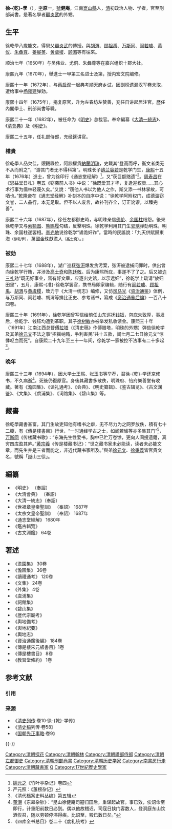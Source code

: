 {{Otheruses|other=名为徐原一的其他人物|徐原一}}
{{noteta
|T=zh-hans:徐乾学;zh-hk:徐乾學;zh-tw:徐乾學;
|1=zh-hans:乾学;zh-hk:乾學;zh-tw:乾學;
}}
{{明清人物信息框
| 姓名 = 徐乾學
| 原名 =
| 圖片名稱 = 徐乾学.jpg
| 圖片大小 = 230px
| 圖片說明 = 《[[清代学者象传|清代学者象传]]》第一集之徐乾学像，<br>[[叶衍兰|叶衍兰]]辑摹，黄小泉绘
| 最高職務 = 刑部尚书
| 國家 = 大清
| 爵位 =
| 籍貫 = [[南直隸|南直隸]][[蘇州府|蘇州府]][[崑山縣|崑山縣]]<br>（今[[江蘇省|江蘇省]][[崑山市|崑山市]]）
| 族裔 = 漢族
| 旗籍 = 
| 字號 = 字原一，號健庵、健菴、玉峰先生
| 諡號 = 
| 出生日期 = 明[[崇祯|崇祯]]四年（1631年）
| 出生地點 = [[南直隸|南直隸]][[蘇州府|蘇州府]][[崑山縣|崑山縣]]
| 逝世日期 = 清[[康熙|康熙]]三十三年（1694年）
| 逝世地點 = [[京师|京师]]
| 墓葬 =
| 配偶 =
| 親屬 ='''祖先'''：[[徐良|徐良]]、[[徐申|徐申]]、[[徐一元|徐一元]]<br>'''高祖父'''：[[徐汝龍|徐汝龍]]、[[徐應聘|徐應聘]]<br>'''祖父'''：[[徐永美|徐永美]]<br>'''父'''：[[徐開法|徐開法]]<br>'''舅'''：[[顧炎武|顧炎武]]<br>'''弟'''：[[徐秉義|徐秉義]]、[[徐元文|徐元文]]、[[徐宏基|徐宏基]]、[[徐亮采|徐亮采]]<br>'''子'''：[[徐樹屏|徐樹屏]]、[[徐樹穀|徐樹穀]]、[[徐樹敏|徐樹敏]]、[[徐炯|徐炯]]、[[徐駿|徐駿]]<br>'''姪'''：[[徐樹聲|徐樹聲]]、[[徐樹本|徐樹本]]<br>'''甥'''：[[陸經遠|陸經遠]]<br>'''姻親'''：[[高士奇|高士奇]]<br>'''甥'''：[[徐德俶|徐德俶]]、[[徐德份|徐德份]]<br>'''门生'''：[[韓菼|韓菼]]
| 出身 = 
*縣學生、監生、舉人
*康熙九年（1670年）庚戌科進士及第
| 經歷 = 
*[[內弘文院|內弘文院]]編修 ：1670年
*編修 ：1670年－1672年<br>1675年－1676年
*順天鄉試副考官 ：1672年
*[[左春坊左|左春坊左]][[贊善|贊善]] ：1676年<br>1680年－1683年
*[[日講起居注官|日講起居注官]] ：1681年－
*[[明史|明史]][[總裁官|總裁官]] ：1682年－
*[[纂修官|纂修官]] (太宗文皇帝聖訓) ：1683年－
*[[纂修官|纂修官]] (世祖章皇帝聖訓) ：1683年－
*[[侍講|侍講]] ：1683年－1684年
*[[侍講學士|侍講學士]] ：1684年
*[[詹事|詹事]] ：1684年－1685年
*[[南書房行走|南書房行走]] ([[直南書房|直南書房]]) ：1685年－
*[[內閣學士|內閣學士]]兼[[禮部侍郎|禮部侍郎]] ：1685年－1686年
*[[大清會典|大清會典]]副總裁 ：1685年－
*[[教習庶吉士|教習庶吉士]] ：1685年－
*[[大清一統志|大清一統志]]副總裁 ：1686年－
*[[經筵講官|經筵講官]] ：1686年－
*[[禮部右侍郎|禮部右侍郎]] ：1686年－1687年
*[[禮部左侍郎|禮部左侍郎]] ：1687年
*[[左都御史|左都御史]] ：1687年－1688年
*[[會試正考官|會試正考官]] ：1688年－
*[[刑部尚書|刑部尚書]] ：1688年－
*刑部尚書 (贈) (仍復原官) ：1694年

| 著作 =
*[[明史|明史]] (奉敕合撰)
*[[大清會典|大清會典]] (奉敕合撰)
*[[大清一統志|大清一統志]] (奉敕合撰)
*世祖章皇帝聖訓 (奉敕合撰)
*[[太宗文皇帝聖訓|太宗文皇帝聖訓]] (奉敕合撰)
*[[澹園集|澹園集]] 30卷
*[[憺園集|憺園集]] 36卷
*[[讀禮通考|讀禮通考]] 120卷
*[[文集|文集]] 24卷
*[[外集|外集]] 4卷
*[[虞浦集|虞浦集]]
*[[詞館集|詞館集]]
*[[碧山集|碧山集]]
*[[歷代宗廟考|歷代宗廟考]]
*[[輿地備考|輿地備考]]
*[[輿地紀要|輿地紀要]]
*[[輿地志|輿地志]]
*[[資治通鑑後編|資治通鑑後編]] 184卷
*[[傳是樓宋元板書目|傳是樓宋元板書目]]1卷
*[[傳是樓書目|傳是樓書目]] 8卷
*[[教習堂條約|教習堂條約]] 1卷
*[[通志堂經解|通志堂經解]] (輯)，1680年 (成書)
*[[鑒古輯覽|鑒古輯覽]] (奉敕合輯)
*[[古文淵鑒|古文淵鑒]] 64卷<br>(奉敕合輯)
}}

'''徐-{乾}-學'''（{{bd|1631年||1694年|catIdx=X徐}}），[[表字|字]]'''原一'''，[[號|號]]'''健庵'''，江南[[崑山縣|崑山縣]]人，[[清|清]]初政治人物、学者，官至刑部尚書。是著名學者[[顧炎武|顧炎武]]的外甥。

==生平==
徐乾學八歲能文，得舅父[[顧炎武|顧炎武]]的傳授。與[[胡渭|胡渭]]、[[顾祖禹|顾祖禹]]、[[万斯同|万斯同]]、[[阎若璩|阎若璩]]、[[黄仪|黄仪]]、[[朱彝尊|朱彝尊]]、[[姜宸英|姜宸英]]、[[黄虞稷|黄虞稷]]、[[顾湄|顾湄]]等有往來。

顺治七年（1650年）与吴伟业、尤侗、朱彝尊等在嘉兴组织十郡大社。

康熙九年（1670年），舉進士一甲第三名进士及第，授内宏文院编修。

康熙十一年（1672年），与[[蔡启观|蔡启观]]一起典考顺天府乡试，因副榜遗漏汉军卷未取，遭给事中[[杨雍建|杨雍建]]弹劾。

康熙十四年（1675年），捐复原官，升为左春坊左赞善，充任日讲起居注官。歷任內閣學士、刑部尚書等職。

康熙二十一年（1682年），被任命为《[[明史|明史]]》总裁官。奉命編纂《[[大清一統志|大清一統志]]》、《[[清會典|清會典]]》及《[[明史|明史]]》。

康熙二十五年，任礼部侍郎，充经筵讲官。

===權貴===
徐乾學人品欠佳，覬覦祿位，阿諛權貴[[納蘭明珠|納蘭明珠]]，史載其“登高而呼，衡文者类无不从而附之”，“游其门者无不得科第”。明珠长子[[纳兰容若|纳兰容若]]是乾学门生，[[康熙|康熙]]十五年（1676年）進士，曾为徐印行《通志堂经解》<ref>[[姚元之|姚元之]]《竹叶亭杂记》卷四</ref>，又“获巨额赂遗”<ref>严元照：《蕙榜杂记》</ref>。[[周寿昌|周寿昌]]在《思益堂日札》卷五《窃袭前人书》中说：“徐既爱其才华，复逢迎权贵……其心术行事为儒林轻蔑久矣。”又說：“窃他人书以为他人之作，斯又添一书林掌故，可哂也。”[[乾隆帝|乾隆帝]]在《通志堂经解》补刻本的自序中说：“徐乾学阿附权门，成德滥窃文誉，二人品行，本无足取。但不以人废言，故补刊齐全，订正讹谬，以臻完善”。

康熙二十六年（1687年），徐任左都御史時，与明珠亲信[[佛伦|佛伦]]、[[余国柱|余国柱]]结怨。後來徐乾学又与[[索额图|索额图]]、[[熊赐履|熊赐履]]勾结，反擊明珠。徐乾学利用其门生[[郭琇|郭琇]]弹劾明珠，明珠、余国柱遂罢相。[[李光地|李光地]]说徐乾学“谲诡奸诈”。當時的民謠說：「九天供賦歸東海<small>（徐乾學）</small>，萬國金珠獻澹人<small>（[[高士奇|高士奇]]）</small>。」

===被劾===
康熙二十七年（1688年），湖广巡抚[[张汧|张汧]]爆发贪污案，张汧被逮捕问罪时，供出曾向徐乾学行贿，并涉及[[高士奇|高士奇]]和[[陈廷敬|陈廷敬]]。后为康熙所庇，事遂不了了之。后又被[[许三礼|许三礼]]劾“既无好事业，焉有好文章，应逐出史馆，以示远奸”，徐乾学上疏请“放归田里”，五月，康熙-{准}-徐乾学罢官，携书局即家编辑，随行有[[阎若璩|阎若璩]]、[[顾祖禹|顾祖禹]]、[[胡渭|胡渭]]与[[黄虞稷|黄虞稷]]，致力于《大清一统志》编修，又仿[[司马光|司马光]]《[[资治通鉴|资治通鉴]]》体例，与万斯同、阎若璩、胡渭等排比正史、参考诸书，纂成《[[资治通鉴后编|资治通鉴后编]]》—百八十四卷。

康熙三十年（1691年），徐乾学因曾写信给前任山东巡抚[[钱钰|钱钰]]，包庇[[朱敦厚|朱敦厚]]，事发后，徐乾学、钱钰均遭到革职。其子[[徐树敏|徐树敏]]亦被举发私收馈金。康熙三十年（1691年）江南江西总督[[傅拉塔|傅拉塔]]（《清史稿》作傅腊塔，明珠的外甥）弹劾徐乾学及其弟[[徐元文|徐元文]]不法之事“招摇纳贿，争利害民”共十五款，闰七月二七日徐元文“惊悸呕血而死”。自康熙二十九年至三十一年间，徐乾学一家被控不法事有二十多起<ref>《清代档案史料丛编》第五辑</ref>。

===晚年===
康熙三十三年（1694年），因大学士[[王熙|王熙]]、[[张玉书|张玉书]]等举荐，召徐-{乾}-学还京修书，不久病逝<ref>[[董潮|董潮]]《东皋杂钞》：“昆山徐健庵司寇归田后，重谋起故官。事已效，俟诏命至即行，计重阳前数日必到。偶以他故稽迟，司寇日挟门客数人，登洞庭东山饮酒俟召，随以劳顿停滞得疾。比诏至，殁已数日矣。”</ref>。死後仍復原官。身後其藏書多散佚，明珠府、怡府樂善堂有收藏。著有《澹园集》、《读礼通考》、《会典》、《明史纂辑》、《鉴古辑览》、《古文渊鉴》、《文集》、《虞浦集》、《词馆集》、《碧山集》等。

==藏書==
徐乾學藏書甚富，其门生故吏知他有嗜书之癖，无不尽力为之网罗放佚，積有七十二櫥，有《傳是樓書目》行世，“一时通经学古之士，如阎若璩等亦多集其门”<ref>《四库全书总目》卷二十《度礼统考》</ref>，[[万斯同|万斯同]]《传楼藏书歌》：“东海先生性爱书，胸中已贮万卷馀，更向人间搜遗籍，真穷四库盈其庐。”[[黄宗羲|黄宗羲]]《传是楼藏书记》：“世之藏书家未必能读，读者未必能文章，而先生并是三者而能之，非近代藏书家所及。”與弟[[徐元文|徐元文]]、[[徐秉義|徐秉義]]皆官貴文名，號稱「崑山三徐」。

== 編纂 ==
*《明史》 （奉詔）  
*《大清會典》 （奉詔）  
*《大清一統志》（奉詔） 
*《世祖章皇帝聖訓》 （奉詔） 1687年
*《太宗文皇帝聖訓》 （奉詔） 1687年
*《通志堂經解》 1680年
*《鑑古輯覽》
*《古文淵鑑》 64卷

== 著述 ==
*《澹園集》 30卷  
*《憺園集》 36卷  
*《讀禮通考》 120卷  
*《文集》 24卷  
*《外集》 4卷  
*《虞浦集》  
*《詞館集》  
*《碧山集》  
*《歴代宗廟考》  
*《輿地備考》  
*《輿地紀要》  
*《輿地志》  
*《資治通鑑後編》 184卷  
*《傳是樓宋元板書目》1卷  
*《傳是樓書目》 8卷  
*《教習堂條約》 1卷

== 参考文献 ==
=== 引用 ===
{{Reflist}}

=== 来源 ===
{{refbegin}}
* 《[[清史列传|清史列传]]·卷10·徐-{乾}-学传》
* 《[[清史稿|清史稿]]列传·卷58》
* 《[[国朝先正事略|国朝先正事略]]·卷9》
{{refend}}

{{-}}
{{崑山三徐}}
{{康熙九年庚戌科殿試金榜}}

{{Authority control}}

{{DEFAULTSORT:Xu徐}}
[[Category:清朝探花|Category:清朝探花]]
[[Category:清朝翰林|Category:清朝翰林]]
[[Category:清朝禮部侍郎|Category:清朝禮部侍郎]]
[[Category:清朝左都御史|Category:清朝左都御史]]
[[Category:清朝刑部尚書|Category:清朝刑部尚書]]
[[Category:清朝历史学家|Category:清朝历史学家]]
[[Category:南書房行走|Category:南書房行走]]
[[Category:清朝藏書家|Category:清朝藏書家]]
[[Category:崑山徐氏|Q]]
[[Category:17世紀歷史學家|Category:17世紀歷史學家]]